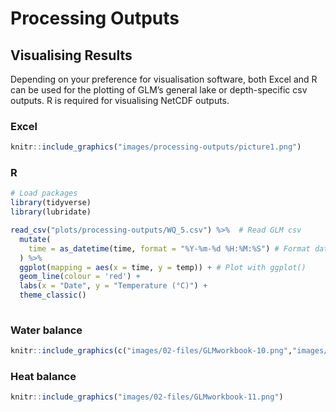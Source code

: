 # Processing Outputs {#processing-outputs -}


## Visualising Results {-}

Depending on your preference for visualisation software, both Excel and R can be used for the plotting of GLM's general lake or depth-specific csv outputs. R is required for visualising NetCDF outputs. 

### Excel {-}

```r
knitr::include_graphics("images/processing-outputs/picture1.png")
```

### R {-}

```r
# Load packages
library(tidyverse) 
library(lubridate)

read_csv("plots/processing-outputs/WQ_5.csv") %>%  # Read GLM csv
  mutate(
    time = as_datetime(time, format = "%Y-%m-%d %H:%M:%S") # Format date/time
  ) %>% 
  ggplot(mapping = aes(x = time, y = temp)) + # Plot with ggplot()
  geom_line(colour = 'red') +
  labs(x = "Date", y = "Temperature (°C)") +
  theme_classic()
  
```

### Water balance {.unnumbered #WaterBalance}

```r
knitr::include_graphics(c("images/02-files/GLMworkbook-10.png","images/Spacer.png","images/02-files/GLMworkbook-09.png"))
```

```{=tex}
\begin{eqnarray}
\frac{\Delta Storage}{\Delta time} = Rainfall + Snow + Local \ \ runoff + River \ \ inflow
\\
- Evaporation - Withdrawal - Overflow - Seepage
(\#eq:outputs-1)
\end{eqnarray}
```

### Heat balance {-}

```r
knitr::include_graphics("images/02-files/GLMworkbook-11.png")
```
